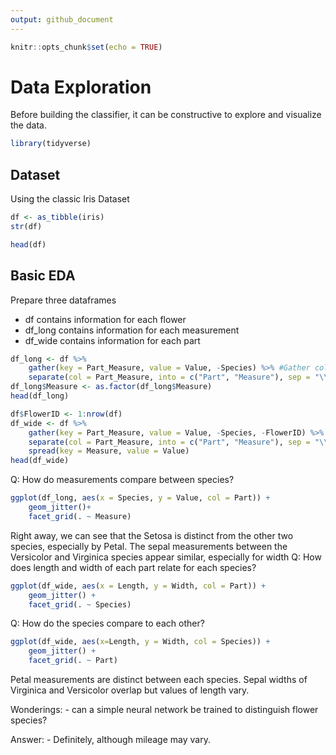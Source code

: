 ```yaml
---
output: github_document
---
```


```r
knitr::opts_chunk$set(echo = TRUE)
```

# Data Exploration

Before building the classifier, it can be constructive to explore and visualize the data.

```r
library(tidyverse)
```

## Dataset

Using the classic Iris Dataset

```r
df <- as_tibble(iris)
str(df)
```

```r
head(df)
```

## Basic EDA

Prepare three dataframes

- df contains information for each flower
- df_long contains information for each measurement
- df_wide contains information for each part

```r
df_long <- df %>% 
    gather(key = Part_Measure, value = Value, -Species) %>% #Gather columns
    separate(col = Part_Measure, into = c("Part", "Measure"), sep = "\\.") #Break gathered column into two columns
df_long$Measure <- as.factor(df_long$Measure)
head(df_long)
```

```r
df$FlowerID <- 1:nrow(df)
df_wide <- df %>% 
    gather(key = Part_Measure, value = Value, -Species, -FlowerID) %>% 
    separate(col = Part_Measure, into = c("Part", "Measure"), sep = "\\.") %>% 
    spread(key = Measure, value = Value)
head(df_wide)
```

Q: How do measurements compare between species?

```r
ggplot(df_long, aes(x = Species, y = Value, col = Part)) +
    geom_jitter()+
    facet_grid(. ~ Measure)
```

Right away, we can see that the Setosa is distinct from the other two species, especially by Petal.
The sepal measurements between the Versicolor and Virginica species appear similar, especially for width
Q: How does length and width of each part relate for each species?


```r
ggplot(df_wide, aes(x = Length, y = Width, col = Part)) +
    geom_jitter() +
    facet_grid(. ~ Species)
```

Q: How do the species compare to each other?
```r
ggplot(df_wide, aes(x=Length, y = Width, col = Species)) +
    geom_jitter() +
    facet_grid(. ~ Part)
```

Petal measurements are distinct between each species.
Sepal widths of Virginica and Versicolor overlap but values of length vary.

Wonderings:
- can a simple neural network be trained to distinguish flower species?

Answer:
- Definitely, although mileage may vary.